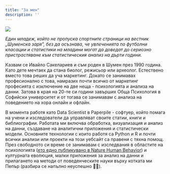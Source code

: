```yaml
---
title: "За мен"
description: ''
---
```


![](static/photo_is.jpg)

<aside>

*Един младеж, който не пропуска спортните страници на вестник „Шуменска заря", без да осъзнава, че увлеченията по футболни класации и статистики на младини могат да доведат до сериозно пристрастяване към статистическия анализ на дърти години.*

</aside>

Казвам се Ивайло Сакелариев и съм роден в Шумен през 1990 година. Като дете мечтаех да стана биолог, режисьор или археолог. Естествено вместо това реших да уча маркетинг. Докато се занимавах професионално с това, намразих почти всичко от маркетинг професията с изключение на две неща - психологията и анализа на данни. Затова в края на 20-те си години завърших Обща Психология в Софийски университет и от тогава се занимавам с анализа на поведението на хора онлайн и офлайн.

В момента работя като Data Scientist в Paperpile - софтуер, който помага на учени и изследователи да управляват своите статии, книги и библиографии. Работата ми включва обработка, визуализация и анализ на данни, създаване на аналитични приложения и статистически модели. Основните технологии с които работя са Python и R и почти всички анализи или проекти на този уебсайт са правени с тяхна помощ. През свободното си време се занимавам с изследвания в областите на психологията ([ето едно публикувано в Nature Human Behavior](https://www.nature.com/articles/s41562-021-01092-x)) и културната еволюция, малки приложения за анализ на данни и прилагането на методи от поведенческите науки върху котката ми Пепър (разбира се напълно неуспешно 🤷‍♂️).
